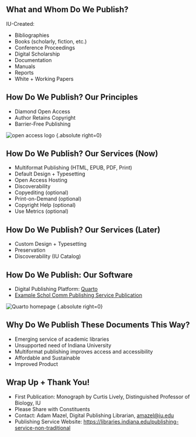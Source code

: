 ## What and Whom Do We Publish?

IU-Created:

- Bibliographies
- Books (scholarly, fiction, etc.)
- Conference Proceedings
- Digital Scholarship
- Documentation
- Manuals
- Reports
- White + Working Papers

## How Do We Publish? Our Principles

- Diamond Open Access
- Author Retains Copyright
- Barrier-Free Publishing

![open access logo](images\oa_logo-trans.svg) {.absolute right=0}

## How Do We Publish? Our Services (Now)

- Multiformat Publishing (HTML, EPUB, PDF, Print)
- Default Design + Typesetting
- Open Access Hosting 
- Discoverability 
- Copyediting (optional)
- Print-on-Demand (optional)
- Copyright Help (optional)
- Use Metrics (optional)

## How Do We Publish? Our Services (Later)

- Custom Design + Typesetting
- Preservation
- Discoverability (IU Catalog)

## How Do We Publish: Our Software

- Digital Publishing Platform: [Quarto](https://quarto.org/) 
- [Example Schol Comm Publishing Service Publication](https://iulibscholcomm.github.io/example-publication/)

![Quarto homepage](images\quarto.jpg) {.absolute right=0}

## Why Do We Publish These Documents This Way?

- Emerging service of academic libraries
- Unsupported need of Indiana University
- Multiformat publishing improves access and accessibility
- Affordable and Sustainable
- Improved Product

## Wrap Up + Thank You!

- First Publication: Monograph by Curtis Lively, Distinguished Professor of Biology, IU
- Please Share with Constituents
- Contact: Adam Mazel, Digital Publishing Librarian, [amazel@iu.edu](mailto:amazel@iu.edu)
- Publishing Service Website: <https://libraries.indiana.edu/publishing-service-non-traditional>
